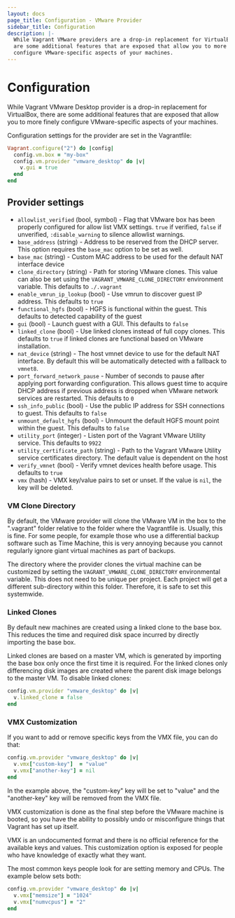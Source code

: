 ```yaml
---
layout: docs
page_title: Configuration - VMware Provider
sidebar_title: Configuration
description: |-
  While Vagrant VMware providers are a drop-in replacement for VirtualBox, there
  are some additional features that are exposed that allow you to more finely
  configure VMware-specific aspects of your machines.
---
```


# Configuration

While Vagrant VMware Desktop provider is a drop-in replacement for VirtualBox, there
are some additional features that are exposed that allow you to more finely
configure VMware-specific aspects of your machines.

Configuration settings for the provider are set in the Vagrantfile:

```ruby
Vagrant.configure("2") do |config|
  config.vm.box = "my-box"
  config.vm.provider "vmware_desktop" do |v|
    v.gui = true
  end
end
```

## Provider settings

- `allowlist_verified` (bool, symbol) - Flag that VMware box has been properly configured
  for allow list VMX settings. `true` if verified, `false` if unverified, `:disable_warning`
  to silence allowlist warnings.
- `base_address` (string) - Address to be reserved from the DHCP server. This option
  requires the `base_mac` option to be set as well.
- `base_mac` (string) - Custom MAC address to be used for the default NAT interface device
- `clone_directory` (string) - Path for storing VMware clones. This value can
  also be set using the `VAGRANT_VMWARE_CLONE_DIRECTORY` environment variable.
  This defaults to `./.vagrant`
- `enable_vmrun_ip_lookup` (bool) - Use vmrun to discover guest IP address.
  This defaults to `true`
- `functional_hgfs` (bool) - HGFS is functional within the guest.
  This defaults to detected capability of the guest
- `gui` (bool) - Launch guest with a GUI.
  This defaults to `false`
- `linked_clone` (bool) - Use linked clones instead of full copy clones.
  This defaults to `true` if linked clones are functional based on VMware installation.
- `nat_device` (string) - The host vmnet device to use for the default NAT interface. By
  default this will be automatically detected with a fallback to `vmnet8`.
- `port_forward_network_pause` - Number of seconds to pause after applying port forwarding
  configuration. This allows guest time to acquire DHCP address if previous address is
  dropped when VMware network services are restarted.
  This defaults to `0`
- `ssh_info_public` (bool) - Use the public IP address for SSH connections to guest.
  This defaults to `false`
- `unmount_default_hgfs` (bool) - Unmount the default HGFS mount point within the guest.
  This defaults to `false`
- `utility_port` (integer) - Listen port of the Vagrant VMware Utility service.
  This defaults to `9922`
- `utility_certificate_path` (string) - Path to the Vagrant VMware Utility service
  certificates directory.
  The default value is dependent on the host
- `verify_vmnet` (bool) - Verify vmnet devices health before usage.
  This defaults to `true`
- `vmx` (hash) - VMX key/value pairs to set or unset. If the value is `nil`, the key will
  be deleted.

### VM Clone Directory

By default, the VMware provider will clone the VMware VM in the box
to the ".vagrant" folder relative to the folder where the Vagrantfile is.
Usually, this is fine. For some people, for example those who use a
differential backup software such as Time Machine, this is very annoying
because you cannot regularly ignore giant virtual machines as part of backups.

The directory where the provider clones the virtual machine can be
customized by setting the `VAGRANT_VMWARE_CLONE_DIRECTORY` environmental
variable. This does not need to be unique per project. Each project will
get a different sub-directory within this folder. Therefore, it is safe to
set this systemwide.

### Linked Clones

By default new machines are created using a linked clone to the base
box. This reduces the time and required disk space incurred by directly
importing the base box.

Linked clones are based on a master VM, which is generated by importing the
base box only once the first time it is required. For the linked clones only
differencing disk images are created where the parent disk image belongs to
the master VM. To disable linked clones:

```ruby
config.vm.provider "vmware_desktop" do |v|
  v.linked_clone = false
end
```

### VMX Customization

If you want to add or remove specific keys from the VMX file, you can do
that:

```ruby
config.vm.provider "vmware_desktop" do |v|
  v.vmx["custom-key"]  = "value"
  v.vmx["another-key"] = nil
end
```

In the example above, the "custom-key" key will be set to "value" and the
"another-key" key will be removed from the VMX file.

VMX customization is done as the final step before the VMware machine is
booted, so you have the ability to possibly undo or misconfigure things
that Vagrant has set up itself.

VMX is an undocumented format and there is no official reference for
the available keys and values. This customization option is exposed for
people who have knowledge of exactly what they want.

The most common keys people look for are setting memory and CPUs.
The example below sets both:

```ruby
config.vm.provider "vmware_desktop" do |v|
  v.vmx["memsize"] = "1024"
  v.vmx["numvcpus"] = "2"
end
```
